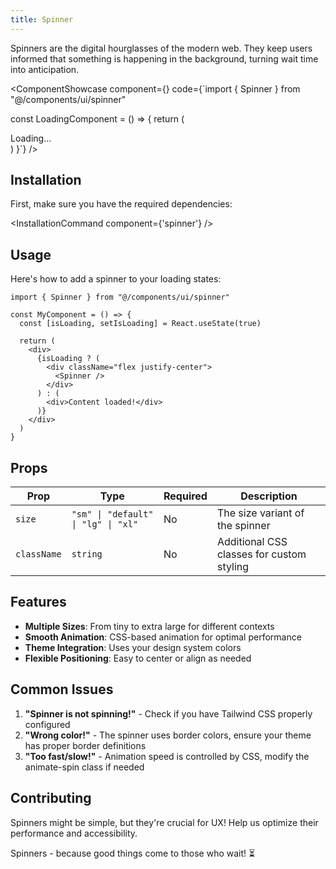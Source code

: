 ```yaml
---
title: Spinner
---
```



Spinners are the digital hourglasses of the modern web. They keep users informed that something is happening in the background, turning wait time into anticipation.

<ComponentShowcase component={<SpinnerShowcase />} code={`import { Spinner } from "@/components/ui/spinner"

const LoadingComponent = () => {
  return (
    <div className="flex items-center space-x-4">
      <Spinner size="sm" />
      <Spinner size="default" />
      <Spinner size="lg" />
      <span>Loading...</span>
    </div>
  )
}`} />

## Installation

First, make sure you have the required dependencies:

<InstallationCommand component={'spinner'} />

## Usage

Here's how to add a spinner to your loading states:

```tsx
import { Spinner } from "@/components/ui/spinner"

const MyComponent = () => {
  const [isLoading, setIsLoading] = React.useState(true)

  return (
    <div>
      {isLoading ? (
        <div className="flex justify-center">
          <Spinner />
        </div>
      ) : (
        <div>Content loaded!</div>
      )}
    </div>
  )
}
```

## Props

| Prop | Type | Required | Description |
|------|------|----------|-------------|
| `size` | `"sm" \| "default" \| "lg" \| "xl"` | No | The size variant of the spinner |
| `className` | `string` | No | Additional CSS classes for custom styling |

## Features

- **Multiple Sizes**: From tiny to extra large for different contexts
- **Smooth Animation**: CSS-based animation for optimal performance
- **Theme Integration**: Uses your design system colors
- **Flexible Positioning**: Easy to center or align as needed

## Common Issues

1. **"Spinner is not spinning!"** - Check if you have Tailwind CSS properly configured
2. **"Wrong color!"** - The spinner uses border colors, ensure your theme has proper border definitions
3. **"Too fast/slow!"** - Animation speed is controlled by CSS, modify the animate-spin class if needed

## Contributing

Spinners might be simple, but they're crucial for UX! Help us optimize their performance and accessibility.

Spinners - because good things come to those who wait! ⏳